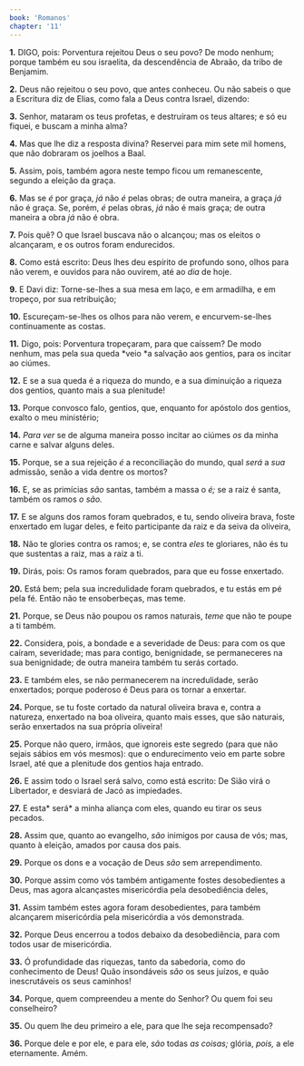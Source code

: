 ```yaml
---
book: 'Romanos'
chapter: '11'
---
```


**1.** DIGO, pois: Porventura rejeitou Deus o seu povo? De modo nenhum; porque também eu sou israelita, da descendência de Abraão, da tribo de Benjamim.

**2.** Deus não rejeitou o seu povo, que antes conheceu. Ou não sabeis o que a Escritura diz de Elias, como fala a Deus contra Israel, dizendo:

**3.** Senhor, mataram os teus profetas, e destruíram os teus altares; e só eu fiquei, e buscam a minha alma?

**4.** Mas que lhe diz a resposta divina? Reservei para mim sete mil homens, que não dobraram os joelhos a Baal.

**5.** Assim, pois, também agora neste tempo ficou um remanescente, segundo a eleição da graça.

**6.** Mas se *é* por graça, *já* não *é* pelas obras; de outra maneira, a graça *já* não é graça. Se, porém, *é* pelas obras, *já* não é mais graça; de outra maneira a obra *já* não é obra.

**7.** Pois quê? O que Israel buscava não o alcançou; mas os eleitos o alcançaram, e os outros foram endurecidos.

**8.** Como está escrito: Deus lhes deu espírito de profundo sono, olhos para não verem, e ouvidos para não ouvirem, até ao *dia* de hoje.

**9.** E Davi diz: Torne-se-lhes a sua mesa em laço, e em armadilha, e em tropeço, por sua retribuição;

**10.** Escureçam-se-lhes os olhos para não verem, e encurvem-se-lhes continuamente as costas.

**11.** Digo, pois: Porventura tropeçaram, para que caíssem? De modo nenhum, mas pela sua queda *veio *a salvação aos gentios, para os incitar ao ciúmes.

**12.** E se a sua queda é a riqueza do mundo, e a sua diminuição a riqueza dos gentios, quanto mais a sua plenitude!

**13.** Porque convosco falo, gentios, que, enquanto for apóstolo dos gentios, exalto o meu ministério;

**14.** *Para ver* se de alguma maneira posso incitar ao ciúmes *os* da minha carne e salvar alguns deles.

**15.** Porque, se a sua rejeição *é* a reconciliação do mundo, qual *será* a *sua* admissão, senão a vida dentre os mortos?

**16.** E, se as primícias *são* santas, também a massa o *é;* se a raiz é santa, também os ramos *o são.*

**17.** E se alguns dos ramos foram quebrados, e tu, sendo oliveira brava, foste enxertado em lugar deles, e feito participante da raiz e da seiva da oliveira,

**18.** Não te glories contra os ramos; e, se contra *eles* te gloriares, não és tu que sustentas a raiz, mas a raiz a ti.

**19.** Dirás, pois: Os ramos foram quebrados, para que eu fosse enxertado.

**20.** Está bem; pela sua incredulidade foram quebrados, e tu estás em pé pela fé. Então não te ensoberbeças, mas teme.

**21.** Porque, se Deus não poupou os ramos naturais, *teme* que não te poupe a ti também.

**22.** Considera, pois, a bondade e a severidade de Deus: para com os que caíram, severidade; mas para contigo, benignidade, se permaneceres na sua benignidade; de outra maneira também tu serás cortado.

**23.** E também eles, se não permanecerem na incredulidade, serão enxertados; porque poderoso é Deus para os tornar a enxertar.

**24.** Porque, se tu foste cortado da natural oliveira brava e, contra a natureza, enxertado na boa oliveira, quanto mais esses, que são naturais, serão enxertados na sua própria oliveira!

**25.** Porque não quero, irmãos, que ignoreis este segredo (para que não sejais sábios em vós mesmos): que o endurecimento veio em parte sobre Israel, até que a plenitude dos gentios haja entrado.

**26.** E assim todo o Israel será salvo, como está escrito: De Sião virá o Libertador, e desviará de Jacó as impiedades.

**27.** E esta* será* a minha aliança com eles, quando eu tirar os seus pecados.

**28.** Assim que, quanto ao evangelho, *são* inimigos por causa de vós; mas, quanto à eleição, amados por causa dos pais.

**29.** Porque os dons e a vocação de Deus *são* sem arrependimento.

**30.** Porque assim como vós também antigamente fostes desobedientes a Deus, mas agora alcançastes misericórdia pela desobediência deles,

**31.** Assim também estes agora foram desobedientes, para também alcançarem misericórdia pela misericórdia a vós demonstrada.

**32.** Porque Deus encerrou a todos debaixo da desobediência, para com todos usar de misericórdia.

**33.** Ó profundidade das riquezas, tanto da sabedoria, como do conhecimento de Deus! Quão insondáveis *são* os seus juízos, e quão inescrutáveis os seus caminhos!

**34.** Porque, quem compreendeu a mente do Senhor? Ou quem foi seu conselheiro?

**35.** Ou quem lhe deu primeiro a ele, para que lhe seja recompensado?

**36.** Porque dele e por ele, e para ele, *são* todas *as coisas;* glória, *pois,* a ele eternamente. Amém.